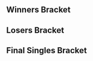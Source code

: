 {{DISPLAYTITLE:Low Tier City 5: ''Melee'' Singles Bracket}}{{SetGame|melee}}
{{tabs static
|name1=Overview
|link1=Low Tier City/5/Melee
|name2=Singles Pools
|link2=Low Tier City/5/Melee/Singles Pools
|name3=Singles Bracket
|link3=Low Tier City/5/Melee/Singles Bracket
|name4=Doubles Pools
|link4=Low Tier City/5/Melee/Doubles Pools
|name5=Doubles Bracket
|link5=Low Tier City/5/Melee/Doubles Bracket
|This=3
}}
==Winners Bracket==
{{32DEWBracketA
|tourneylink=Low Tier City/5/Melee
|tourneyname=Low Tier City 5
|r1m1p1=Wizzrobe |r1m1p1flag=us |r1m1p1score=2 |r1m1win=1
|r1m1p2=purple sku |r1m1p2flag=us |r1m1p2score=0
|r1m2p1=hamyojo |r1m2p1flag=us |r1m2p1score=0 |r1m2win=2
|r1m2p2=Nerin |r1m2p2flag=us |r1m2p2score=2

|r1m3p1=Alex19 |r1m3p1flag=us |r1m3p1score=2 |r1m3win=1
|r1m3p2=Jeff Foxworthy |r1m3p2flag=us |r1m3p2score=0
|r1m3p1char1=fox |r1m3p2char1=fox |r1m3p1stock1=1 |r1m3p2stock1=0 |r1m3win1=1 |r1m3stage1=Battlefield
|r1m3p1char2=fox |r1m3p2char2=fox |r1m3p1stock2=3 |r1m3p2stock2=0 |r1m3win2=1 |r1m3stage2=Yoshi's Story
|r1m3date=August 5, 2017
|r1m3details={{BracketMatchDetails|vod=https://www.youtube.com/watch?v=T_77cioSxDY|comment=}}

|r1m4p1=MT |r1m4p1flag=us |r1m4p1score=2 |r1m4win=1
|r1m4p2=Several Giraffes |r1m4p2flag= |r1m4p2score=0

|r1m5p1=Syrox |r1m5p1flag=us |r1m5p1score=2 |r1m5win=1
|r1m5p2=Bobby Frizz |r1m5p2flag=us |r1m5p2score=0
|r1m5p1char1=fox |r1m5p2char1=fox |r1m5p1stock1=2 |r1m5p2stock1=0 |r1m5win1=1 |r1m5stage1=Battlefield
|r1m5p1char2=fox |r1m5p2char2=fox |r1m5p1stock2=1 |r1m5p2stock2=0 |r1m5win2=1 |r1m5stage2=Pokémon Stadium
|r1m5date=August 5, 2017
|r1m5details={{BracketMatchDetails|vod=https://www.youtube.com/watch?v=hc2cRmXvZOc|comment=}}

|r1m6p1=SFOP |r1m6p1flag=us |r1m6p1score=1 |r1m6win=2
|r1m6p2=Cloud |r1m6p2flag=us |r1m6p2score=2
|r1m7p1=Mojo |r1m7p1flag=us |r1m7p1score=2 |r1m7win=1
|r1m7p2=Dr. Grin |r1m7p2flag=us |r1m7p2score=0
|r1m8p1=ALP |r1m8p1flag=us |r1m8p1score=2 |r1m8win=1
|r1m8p2=Pit |r1m8p2flag=us |r1m8p2score=0

|r1m9p1=Lucky |r1m9p1flag=us |r1m9p1score=2 |r1m9win=1
|r1m9p2=Pretty in Pink |r1m9p2flag=us |r1m9p2score=1
|r1m10p1=Tirno |r1m10p1flag=us |r1m10p1score=2 |r1m10win=1
|r1m10p2=Mouf |r1m10p2flag=us |r1m10p2score=1
|r1m11p1=Tai |r1m11p1flag=us |r1m11p1score=2 |r1m11win=1
|r1m11p2=Jaywalker |r1m11p2flag=us |r1m11p2score=0
|r1m12p1=Albert |r1m12p1flag=us |r1m12p1score=2 |r1m12win=1
|r1m12p2=Tuesday |r1m12p2flag=us |r1m12p2score=0
|r1m13p1=HugS |r1m13p1flag=us |r1m13p1score=2 |r1m13win=1
|r1m13p2=bluezaft |r1m13p2flag=us |r1m13p2score=0
|r1m14p1=RaulWalrus |r1m14p1flag=us |r1m14p1score=0 |r1m14win=2
|r1m14p2=Flux |r1m14p2flag=us |r1m14p2score=2
|r1m15p1=Wobbles |r1m15p1flag=us |r1m15p1score=1 |r1m15win=2
|r1m15p2=JF |r1m15p2flag=us |r1m15p2score=2
|r1m16p1=Bananas |r1m16p1flag=us |r1m16p1score=2 |r1m16win=1
|r1m16p2=Schythed |r1m16p2flag=us |r1m16p2score=1

|r2m1p1=Wizzrobe |r2m1p1flag=us |r2m1p1score=2 |r2m1win=1
|r2m1p2=Nerin |r2m1p2flag=us |r2m1p2score=0
|r2m2p1=Alex19 |r2m2p1flag=us |r2m2p1score=0 |r2m2win=2
|r2m2p2=MT |r2m2p2flag=us |r2m2p2score=2
|r2m3p1=Syrox |r2m3p1flag=us |r2m3p1score=2 |r2m3win=1
|r2m3p2=Cloud |r2m3p2flag=us |r2m3p2score=0
|r2m4p1=Mojo |r2m4p1flag=us |r2m4p1score=2 |r2m4win=1
|r2m4p2=ALP |r2m4p2flag=us |r2m4p2score=0
|r2m5p1=Lucky |r2m5p1flag=us |r2m5p1score=2 |r2m5win=1
|r2m5p2=Tirno |r2m5p2flag=us |r2m5p2score=0

|r2m6p1=Tai |r2m6p1flag=us |r2m6p1score=2 |r2m6win=1
|r2m6p2=Albert |r2m6p2flag=us |r2m6p2score=0
|r2m6p1char1=marth |r2m6p2char1=falco |r2m6p1stock1=2 |r2m6p2stock1=0 |r2m6win1=1 |r2m6stage1=Battlefield
|r2m6p1char2=marth |r2m6p2char2=falco |r2m6p1stock2=1 |r2m6p2stock2=0 |r2m6win2=1 |r2m6stage2=Dream Land
|r2m6date=August 5, 2017
|r2m6details={{BracketMatchDetails|vod=https://www.youtube.com/watch?v=u9Dna1lzXEQ|comment=}}

|r2m7p1=HugS |r2m7p1flag=us |r2m7p1score=2 |r2m7win=1
|r2m7p2=Flux |r2m7p2flag=us |r2m7p2score=0
|r2m7p1char1=samus |r2m7p2char1=peach |r2m7p1stock1=2 |r2m7p2stock1=0 |r2m7win1=1 |r2m7stage1=Fountain of Dreams
|r2m7p1char2=samus |r2m7p2char2=peach |r2m7p1stock2=2 |r2m7p2stock2=0 |r2m7win2=1 |r2m7stage2=Dream Land
|r2m7date=August 5, 2017
|r2m7details={{BracketMatchDetails|vod=https://www.youtube.com/watch?v=G2b-2LlCQ34|comment=}}

|r2m8p1=JF |r2m8p1flag=us |r2m8p1score=0 |r2m8win=2
|r2m8p2=Bananas |r2m8p2flag=us |r2m8p2score=2

|r3m1p1=Wizzrobe |r3m1p1flag=us |r3m1p1score=2 |r3m1win=1
|r3m1p2=MT |r3m1p2flag=us |r3m1p2score=1
|r3m1p1char1=cf |r3m1p2char1=marth |r3m1p1stock1=3 |r3m1p2stock1=0 |r3m1win1=1 |r3m1stage1=Battlefield
|r3m1p1char2=cf |r3m1p2char2=marth |r3m1p1stock2=0 |r3m1p2stock2=1 |r3m1win2=2 |r3m1stage2=Final Destination
|r3m1p1char3=cf |r3m1p2char3=marth |r3m1p1stock3=2 |r3m1p2stock3=0 |r3m1win3=1 |r3m1stage3=Pokémon Stadium
|r3m1date=August 5, 2017
|r3m1details={{BracketMatchDetails|reddit=|comment=|vod=https://youtu.be/2B3eZKYOlc8}}

|r3m2p1=Syrox |r3m2p1flag=us |r3m2p1score=2 |r3m2win=1
|r3m2p2=Mojo |r3m2p2flag=us |r3m2p2score=0
|r3m2p1char1=fox |r3m2p2char1=fox |r3m2p1stock1=1 |r3m2p2stock1=0 |r3m2win1=1 |r3m2stage1=Battlefield
|r3m2p1char2=fox |r3m2p2char2=fox |r3m2p1stock2=1 |r3m2p2stock2=0 |r3m2win2=1 |r3m2stage2=Dream Land
|r3m2date=August 5, 2017
|r3m2details={{BracketMatchDetails|reddit=|comment=|vod=https://youtu.be/EWjR-oxj0bY}}

|r3m3p1=Lucky |r3m3p1flag=us |r3m3p1score=2 |r3m3win=1
|r3m3p2=Tai |r3m3p2flag=us |r3m3p2score=1
|r3m3p1char1=fox |r3m3p2char1=marth |r3m3p1stock1=1 |r3m3p2stock1=0 |r3m3win1=1 |r3m3stage1=Fountain of Dreams
|r3m3p1char2=fox |r3m3p2char2=marth |r3m3p1stock2=0 |r3m3p2stock2=1 |r3m3win2=2 |r3m3stage2=Fountain of Dreams
|r3m3p1char3=fox |r3m3p2char3=marth |r3m3p1stock3=2 |r3m3p2stock3=0 |r3m3win3=1 |r3m3stage3=Yoshi's Story
|r3m3date=August 5, 2017
|r3m3details={{BracketMatchDetails|vod=https://www.youtube.com/watch?v=e3HidahnQcM|comment=}}

|r3m4p1=HugS |r3m4p1flag=us |r3m4p1score=2 |r3m4win=1
|r3m4p2=Bananas |r3m4p2flag=us |r3m4p2score=1
|r3m4p1char1=samus |r3m4p2char1=ic |r3m4p1stock1=1 |r3m4p2stock1=0 |r3m4win1=1 |r3m4stage1=Battlefield
|r3m4p1char2=samus |r3m4p2char2=ic |r3m4p1stock2=0 |r3m4p2stock2=1 |r3m4win2=2 |r3m4stage2=Battlefield
|r3m4p1char3=samus |r3m4p2char3=ic |r3m4p1stock3=1 |r3m4p2stock3=0 |r3m4win3=1 |r3m4stage3=Battlefield
|r3m4date=August 5, 2017
|r3m4details={{BracketMatchDetails|vod=https://www.youtube.com/watch?v=UILVHy76Bf8|comment=}}

|r4m1p1=Wizzrobe |r4m1p1flag=us |r4m1p1score=3 |r4m1win=1
|r4m1p2=Syrox |r4m1p2flag=us |r4m1p2score=2
|r4m1p1char1=cf |r4m1p2char1=fox |r4m1p1stock1=2 |r4m1p2stock1=0 |r4m1win1=1 |r4m1stage1=Dream Land
|r4m1p1char2=cf |r4m1p2char2=fox |r4m1p1stock2=0 |r4m1p2stock2=1 |r4m1win2=2 |r4m1stage2=Final Destination
|r4m1p1char3=cf |r4m1p2char3=fox |r4m1p1stock3=0 |r4m1p2stock3=2 |r4m1win3=2 |r4m1stage3=Battlefield
|r4m1p1char4=cf |r4m1p2char4=fox |r4m1p1stock4=1 |r4m1p2stock4=0 |r4m1win4=1 |r4m1stage4=Battlefield
|r4m1p1char5=cf |r4m1p2char5=fox |r4m1p1stock5=1 |r4m1p2stock5=0 |r4m1win5=1 |r4m1stage5=Yoshi's Story
|r4m1date=August 6, 2017
|r4m1details={{BracketMatchDetails|reddit=|comment=|vod=https://www.youtube.com/watch?v=aTv-WDMOW7A}}

|r4m2p1=Lucky |r4m2p1flag=us |r4m2p1score=1 |r4m2win=2
|r4m2p2=HugS |r4m2p2flag=us |r4m2p2score=3
|r4m2p1char1=fox |r4m2p2char1=samus |r4m2p1stock1=0 |r4m2p2stock1=1 |r4m2win1=2 |r4m2stage1=Battlefield
|r4m2p1char2=fox |r4m2p2char2=samus |r4m2p1stock2=2 |r4m2p2stock2=0 |r4m2win2=1 |r4m2stage2=Pokémon Stadium
|r4m2p1char3=fox |r4m2p2char3=samus |r4m2p1stock3=0 |r4m2p2stock3=1 |r4m2win3=2 |r4m2stage3=Fountain of Dreams
|r4m2p1char4=fox |r4m2p2char4=samus |r4m2p1stock4=0 |r4m2p2stock4=1 |r4m2win4=2 |r4m2stage4=Yoshi's Story
|r4m2date=August 6, 2017
|r4m2details={{BracketMatchDetails|reddit=|comment=|vod=https://www.youtube.com/watch?v=xfKVd8cAUQQ}}
}}

==Losers Bracket==
{{64DELBracketSmwA
|tourneylink=Low Tier City/5/Melee
|tourneyname=Low Tier City 5
|l1placement=49-64
|l2placement=33-48
|l3placement=25-32
|l4placement=17-24
|l5placement=13-16
|l6placement=9-12
|l7placement=7-8
|l8placement=5-6

|l1m1p1=Studebacher Hoch |l1m1p1flag=us |l1m1p1score=2 |l1m1win=1
|l1m1p2=GulfCoastBrian |l1m1p2flag=us |l1m1p2score=0
|l1m2p1=Bungo |l1m2p1flag=us |l1m2p1score=2 |l1m2win=1
|l1m2p2=vyn |l1m2p2flag=us |l1m2p2score=0
|l1m3p1=Gameboyjr |l1m3p1flag=us |l1m3p1score=1 |l1m3win=2
|l1m3p2=arby |l1m3p2flag=us |l1m3p2score=2
|l1m4p1=Odds |l1m4p1flag=ca |l1m4p1score={{win}} |l1m4win=1
|l1m4p2=KOKingpin |l1m4p2flag=us |l1m4p2score=DQ
|l1m5p1=Prioritized |l1m5p1flag=us |l1m5p1score=1 |l1m5win=2
|l1m5p2=BestfriendJohn |l1m5p2flag=us |l1m5p2score=2
|l1m6p1=Jake13 |l1m6p1flag=us |l1m6p1score=2 |l1m6win=1
|l1m6p2=Pappi |l1m6p2flag=us |l1m6p2score=0
|l1m7p1=TheDormouse |l1m7p1flag=us |l1m7p1score=2 |l1m7win=1
|l1m7p2=Zhea |l1m7p2flag=us |l1m7p2score=0
|l1m8p1=minymidge |l1m8p1flag=us |l1m8p1score=2 |l1m8win=1
|l1m8p2=Mijo! |l1m8p2flag=us |l1m8p2score=0
|l1m9p1=GP |l1m9p1flag=us |l1m9p1score=0 |l1m9win=2
|l1m9p2=bobby big ballz |l1m9p2flag=us |l1m9p2score=2
|l1m10p1=Bozo the Fox |l1m10p1flag=us |l1m10p1score=1 |l1m10win=2
|l1m10p2=YTW |l1m10p2flag=us |l1m10p2score=2
|l1m11p1=Arsenals |l1m11p1flag=us |l1m11p1score=1 |l1m11win=2
|l1m11p2=VTS |l1m11p2flag=us |l1m11p2score=2
|l1m12p1=Mr. N |l1m12p1flag=us |l1m12p1score=1 |l1m12win=2
|l1m12p2=Clouded |l1m12p2flag=us |l1m12p2score=2
|l1m13p1=SpaceAnimalz.com |l1m13p1flag=us |l1m13p1score=2 |l1m13win=1
|l1m13p2=didact |l1m13p2flag=us |l1m13p2score=0
|l1m14p1=Sledj |l1m14p1flag=us |l1m14p1score=0 |l1m14win=2
|l1m14p2=JPeGImage |l1m14p2flag=us |l1m14p2score=2
|l1m15p1=SDJ |l1m15p1flag=us |l1m15p1score=2 |l1m15win=1
|l1m15p2=Jelly |l1m15p2flag=us |l1m15p2score=0
|l1m16p1=Unspecial |l1m16p1flag=us |l1m16p1score=0 |l1m16win=2
|l1m16p2=TADEO |l1m16p2flag=us |l1m16p2score=2

|l2m1p1=Schythed |l2m1p1flag=us |l2m1p1score=2 |l2m1win=1
|l2m1p2=Studebacher Hoch |l2m1p2flag=us |l2m1p2score=0
|l2m2p1=Wobbles |l2m2p1flag=us |l2m2p1score=2 |l2m2win=1
|l2m2p2=Bungo |l2m2p2flag=us |l2m2p2score=0
|l2m3p1=RaulWalrus |l2m3p1flag=us |l2m3p1score=0 |l2m3win=2
|l2m3p2=arby |l2m3p2flag=us |l2m3p2score=2
|l2m4p1=bluezaft |l2m4p1flag=us |l2m4p1score=2 |l2m4win=1
|l2m4p2=Odds |l2m4p2flag=ca |l2m4p2score=1
|l2m5p1=Tuesday |l2m5p1flag=us |l2m5p1score=2 |l2m5win=1
|l2m5p2=BestfriendJohn |l2m5p2flag=us |l2m5p2score=1
|l2m6p1=Jaywalker |l2m6p1flag=us |l2m6p1score=0 |l2m6win=2
|l2m6p2=Jake13 |l2m6p2flag=us |l2m6p2score=2
|l2m7p1=Mouf |l2m7p1flag=us |l2m7p1score=2 |l2m7win=1
|l2m7p2=TheDormouse |l2m7p2flag=us |l2m7p2score=0
|l2m8p1=Pretty in Pink |l2m8p1flag=us |l2m8p1score=2 |l2m8win=1
|l2m8p2=minymidge |l2m8p2flag=us |l2m8p2score=0
|l2m9p1=Pit |l2m9p1flag=us |l2m9p1score=2 |l2m9win=1
|l2m9p2=bobby big ballz |l2m9p2flag=us |l2m9p2score=0
|l2m10p1=Dr. Grin |l2m10p1flag=us |l2m10p1score=2 |l2m10win=1
|l2m10p2=YTW |l2m10p2flag=us |l2m10p2score=1
|l2m11p1=SFOP |l2m11p1flag=us |l2m11p1score=2 |l2m11win=1
|l2m11p2=VTS |l2m11p2flag=us |l2m11p2score=0
|l2m12p1=Bobby Frizz |l2m12p1flag=us |l2m12p1score=2 |l2m12win=1
|l2m12p2=Clouded |l2m12p2flag=us |l2m12p2score=0
|l2m13p1=Several Giraffes |l2m13p1flag= |l2m13p1score=0 |l2m13win=2
|l2m13p2=SpaceAnimalz.com |l2m13p2flag=us |l2m13p2score=2
|l2m14p1=Jeff Foxworthy |l2m14p1flag=us |l2m14p1score=0 |l2m14win=2
|l2m14p2=JPeGImage |l2m14p2flag=us |l2m14p2score=2
|l2m15p1=hamyojo |l2m15p1flag=us |l2m15p1score=1 |l2m15win=2
|l2m15p2=SDJ |l2m15p2flag=us |l2m15p2score=2
|l2m16p1=purple sku |l2m16p1flag=us |l2m16p1score=0 |l2m16win=2
|l2m16p2=TADEO |l2m16p2flag=us |l2m16p2score=2

|l3m1p1=Schythed |l3m1p1flag=us |l3m1p1score=2 |l3m1win=1
|l3m1p2=Wobbles |l3m1p2flag=us |l3m1p2score=1
|l3m2p1=arby |l3m2p1flag=us |l3m2p1score=2 |l3m2win=1
|l3m2p2=bluezaft |l3m2p2flag=us |l3m2p2score=0
|l3m3p1=Tuesday |l3m3p1flag=us |l3m3p1score=0 |l3m3win=2
|l3m3p2=Jake13 |l3m3p2flag=us |l3m3p2score=2
|l3m4p1=Mouf |l3m4p1flag=us |l3m4p1score=2 |l3m4win=1
|l3m4p2=Pretty in Pink |l3m4p2flag=us |l3m4p2score=1
|l3m5p1=Pit |l3m5p1flag=us |l3m5p1score=2 |l3m5win=1
|l3m5p2=Dr. Grin |l3m5p2flag=us |l3m5p2score=1
|l3m6p1=SFOP |l3m6p1flag=us |l3m6p1score=0 |l3m6win=2
|l3m6p2=Bobby Frizz |l3m6p2flag=us |l3m6p2score=2
|l3m7p1=SpaceAnimalz.com |l3m7p1flag=us |l3m7p1score=1 |l3m7win=2
|l3m7p2=JPeGImage |l3m7p2flag=us |l3m7p2score=2
|l3m8p1=SDJ |l3m8p1flag=us |l3m8p1score=2 |l3m8win=1
|l3m8p2=TADEO |l3m8p2flag=us |l3m8p2score=0

|l4m1p1=ALP |l4m1p1flag=us |l4m1p1score=1 |l4m1win=2
|l4m1p2=Schythed |l4m1p2flag=us |l4m1p2score=2
|l4m2p1=Cloud |l4m2p1flag=us |l4m2p1score=2 |l4m2win=1
|l4m2p2=arby |l4m2p2flag=us |l4m2p2score=0
|l4m3p1=Alex19 |l4m3p1flag=us |l4m3p1score=2 |l4m3win=1
|l4m3p2=Jake13 |l4m3p2flag=us |l4m3p2score=0
|l4m4p1=Nerin |l4m4p1flag=us |l4m4p1score=1 |l4m4win=2
|l4m4p2=Mouf |l4m4p2flag=us |l4m4p2score=2
|l4m5p1=JF |l4m5p1flag=us |l4m5p1score=2 |l4m5win=1
|l4m5p2=Pit |l4m5p2flag=us |l4m5p2score=0
|l4m6p1=Flux |l4m6p1flag=us |l4m6p1score=0 |l4m6win=2
|l4m6p2=Bobby Frizz |l4m6p2flag=us |l4m6p2score=2
|l4m7p1=Albert |l4m7p1flag=us |l4m7p1score=2 |l4m7win=1
|l4m7p2=JPeGImage |l4m7p2flag=us |l4m7p2score=0
|l4m8p1=Tirno |l4m8p1flag=us |l4m8p1score=1 |l4m8win=2
|l4m8p2=SDJ |l4m8p2flag=us |l4m8p2score=2

|l5m1p1=Schythed |l5m1p1flag=us |l5m1p1score=1 |l5m1win=2
|l5m1p2=Cloud |l5m1p2flag=us |l5m1p2score=2
|l5m2p1=Alex19 |l5m2p1flag=us |l5m2p1score=2 |l5m2win=1
|l5m2p2=Mouf |l5m2p2flag=us |l5m2p2score=0
|l5m3p1=JF |l5m3p1flag=us |l5m3p1score=0 |l5m3win=2
|l5m3p2=Bobby Frizz |l5m3p2flag=us |l5m3p2score=2
|l5m4p1=Albert |l5m4p1flag=us |l5m4p1score=0 |l5m4win=2
|l5m4p2=SDJ |l5m4p2flag=us |l5m4p2score=2

|l6m1p1=Tai |l6m1p1flag=us |l6m1p1score=2 |l6m1win=1
|l6m1p2=Cloud |l6m1p2flag=us |l6m1p2score=0
|l6m1p1char1=marth |l6m1p2char1=falco |l6m1p1stock1=1 |l6m1p2stock1=0 |l6m1win1=1 |l6m1stage1=Yoshi's Story
|l6m1p1char2=marth |l6m1p2char2=falco |l6m1p1stock2=1 |l6m1p2stock2=0 |l6m1win2=1 |l6m1stage2=Yoshi's Story
|l6m1date=August 5, 2017
|l6m1details={{BracketMatchDetails|reddit=|comment=|vod=https://youtu.be/vJtpXH0AGOs}}

|l6m2p1=Bananas |l6m2p1flag=us |l6m2p1score=2 |l6m2win=1
|l6m2p2=Alex19 |l6m2p2flag=us |l6m2p2score=0
|l6m2p1char1=ic |l6m2p2char1=fox |l6m2p1stock1=2 |l6m2p2stock1=0 |l6m2win1=1 |l6m2stage1=Battlefield
|l6m2p1char2=ic |l6m2p2char2=fox |l6m2p1stock2=1 |l6m2p2stock2=0 |l6m2win2=1 |l6m2stage2=Pokémon Stadium
|l6m2date=August 5, 2017
|l6m2details={{BracketMatchDetails|reddit=|comment=|vod=https://www.youtube.com/watch?v=ggriem6elyM}}

|l6m3p1=MT |l6m3p1flag=us |l6m3p1score=2 |l6m3win=1
|l6m3p2=Bobby Frizz |l6m3p2flag=us |l6m3p2score=0
|l6m3p1char1=marth |l6m3p2char1=fox |l6m3p1stock1=1 |l6m3p2stock1=0 |l6m3win1=1 |l6m3stage1=Battlefield
|l6m3p1char2=marth |l6m3p2char2=fox |l6m3p1stock2=3 |l6m3p2stock2=0 |l6m3win2=1 |l6m3stage2=Yoshi's Story
|l6m3date=August 5, 2017
|l6m3details={{BracketMatchDetails|reddit=|comment=|vod=https://youtu.be/Pssho9IyNuU}}

|l6m4p1=Mojo |l6m4p1flag=us |l6m4p1score=2 |l6m4win=1
|l6m4p2=SDJ |l6m4p2flag=us |l6m4p2score=0
|l6m4p1char1=fox |l6m4p2char1=jigglypuff |l6m4p1stock1=1 |l6m4p2stock1=0 |l6m4win1=1 |l6m4stage1=Battlefield
|l6m4p1char2=fox |l6m4p2char2=jigglypuff |l6m4p1stock2=3 |l6m4p2stock2=0 |l6m4win2=1 |l6m4stage2=Battlefield
|l6m4date=August 5, 2017
|l6m4details={{BracketMatchDetails|reddit=|comment=|vod=https://www.youtube.com/watch?v=W_0Xucg6lb8}}

|l7m1p1=Tai |l7m1p1flag=us |l7m1p1score=0 |l7m1win=2
|l7m1p2=Bananas |l7m1p2flag=us |l7m1p2score=3
|l7m1p1char1=marth |l7m1p2char1=ic |l7m1p1stock1=0 |l7m1p2stock1=1 |l7m1win1=2 |l7m1stage1=Battlefield
|l7m1p1char2=marth |l7m1p2char2=ic |l7m1p1stock2=0 |l7m1p2stock2=3 |l7m1win2=2 |l7m1stage2=Yoshi's Story
|l7m1p1char3=marth |l7m1p2char3=ic |l7m1p1stock3=0 |l7m1p2stock3=2 |l7m1win3=2 |l7m1stage3=Battlefield
|l7m1date=August 6, 2017
|l7m1details={{BracketMatchDetails|reddit=|comment=|vod=https://www.youtube.com/watch?v=-vCvNzLY_Ro}}

|l7m2p1=MT |l7m2p1flag=us |l7m2p1score=2 |l7m2win=2
|l7m2p2=Mojo |l7m2p2flag=us |l7m2p2score=3
|l7m2p1char1=marth |l7m2p2char1=fox |l7m2p1stock1=1 |l7m2p2stock1=0 |l7m2win1=1 |l7m2stage1=Battlefield
|l7m2p1char2=marth |l7m2p2char2=fox |l7m2p1stock2=0 |l7m2p2stock2=2 |l7m2win2=2 |l7m2stage2=Dream Land
|l7m2p1char3=marth |l7m2p2char3=fox |l7m2p1stock3=0 |l7m2p2stock3=2 |l7m2win3=2 |l7m2stage3=Final Destination
|l7m2p1char4=marth |l7m2p2char4=fox |l7m2p1stock4=2 |l7m2p2stock4=0 |l7m2win4=1 |l7m2stage4=Final Destination
|l7m2p1char5=marth |l7m2p2char5=fox |l7m2p1stock5=0 |l7m2p2stock5=2 |l7m2win5=2 |l7m2stage5=Battlefield
|l7m2date=August 6, 2017
|l7m2details={{BracketMatchDetails|reddit=|comment=|vod=https://www.youtube.com/watch?v=WXpjJFsxYwo}}

|l8m1p1=Syrox |l8m1p1flag=us |l8m1p1score=1 |l8m1win=2
|l8m1p2=Bananas |l8m1p2flag=us |l8m1p2score=3
|l8m1p1char1=fox |l8m1p2char1=ic |l8m1p1stock1=1 |l8m1p2stock1=0 |l8m1win1=1 |l8m1stage1=Battlefield
|l8m1p1char2=fox |l8m1p2char2=ic |l8m1p1stock2=0 |l8m1p2stock2=1 |l8m1win2=2 |l8m1stage2=Final Destination
|l8m1p1char3=fox |l8m1p2char3=ic |l8m1p1stock3=0 |l8m1p2stock3=1 |l8m1win3=2 |l8m1stage3=Yoshi's Story
|l8m1p1char4=fox |l8m1p2char4=ic |l8m1p1stock4=0 |l8m1p2stock4=1 |l8m1win4=2 |l8m1stage4=Yoshi's Story
|l8m1date=August 6, 2017
|l8m1details={{BracketMatchDetails|reddit=|comment=|vod=https://www.youtube.com/watch?v=N3rn5QoReCM}}

|l8m2p1=Lucky |l8m2p1flag=us |l8m2p1score=3 |l8m2win=1
|l8m2p2=Mojo |l8m2p2flag=us |l8m2p2score=1
|l8m2p1char1=fox |l8m2p2char1=fox |l8m2p1stock1=3 |l8m2p2stock1=0 |l8m2win1=1 |l8m2stage1=Dream Land
|l8m2p1char2=fox |l8m2p2char2=fox |l8m2p1stock2=2 |l8m2p2stock2=0 |l8m2win2=1 |l8m2stage2=Dream Land
|l8m2p1char3=fox |l8m2p2char3=fox |l8m2p1stock3=0 |l8m2p2stock3=1 |l8m2win3=2 |l8m2stage3=Battlefield
|l8m2p1char4=fox |l8m2p2char4=fox |l8m2p1stock4=1 |l8m2p2stock4=0 |l8m2win4=1 |l8m2stage4=Fountain of Dreams
|l8m2date=August 6, 2017
|l8m2details={{BracketMatchDetails|reddit=|comment=|vod=https://www.youtube.com/watch?v=jCvdYl_6Nqw}}
}}
<onlyinclude>
==Final Singles Bracket==
{{DEFinalSmwBracket
|column-width=160
|tourneylink=Low Tier City/5/Melee
|tourneyname=Low Tier City 5
|l1placement=4
|r2placement=3
|r3loserplacement=2
|r3winnerplacement=1
|export_score=true

<!-- FROM WINNERS -->
|r1m1p1=Wizzrobe |r1m1p1flag=us |r1m1p1score=3
|r1m1p2=HugS |r1m1p2flag=us |r1m1p2score=0
|r1m1win=1
|r1m1p1char1=cf |r1m1p2char1=samus |r1m1p1stock1=1 |r1m1p2stock1=0 |r1m1win1=1 |r1m1stage1=Battlefield
|r1m1p1char2=cf |r1m1p2char2=samus |r1m1p1stock2=2 |r1m1p2stock2=0 |r1m1win2=1 |r1m1stage2=Yoshi's Story
|r1m1p1char3=cf |r1m1p2char3=samus |r1m1p1stock3=3 |r1m1p2stock3=0 |r1m1win3=1 |r1m1stage3=Yoshi's Story
|r1m1date=August 6, 2017
|r1m1details={{BracketMatchDetails|reddit=|comment=|vod=https://www.youtube.com/watch?v=-aNPNxvc0CE}}

<!-- FROM LOSERS -->
|l1m1p1=Bananas |l1m1p1flag=us |l1m1p1score=1
|l1m1p2=Lucky |l1m1p2flag=us |l1m1p2score=3
|l1m1win=2
|l1m1p1char1=ic |l1m1p2char1=fox |l1m1p1stock1=0 |l1m1p2stock1=2 |l1m1win1=2 |l1m1stage1=Battlefield
|l1m1p1char2=ic |l1m1p2char2=fox |l1m1p1stock2=2 |l1m1p2stock2=0 |l1m1win2=1 |l1m1stage2=Final Destination
|l1m1p1char3=ic |l1m1p2char3=fox |l1m1p1stock3=0 |l1m1p2stock3=1 |l1m1win3=2 |l1m1stage3=Pokémon Stadium
|l1m1p1char4=ic |l1m1p2char4=fox |l1m1p1stock4=0 |l1m1p2stock4=3 |l1m1win4=2 |l1m1stage4=Battlefield
|l1m1date=August 6, 2017
|l1m1details={{BracketMatchDetails|reddit=|comment=|vod=https://www.youtube.com/watch?v=sUD0ytKsSnY}}

<!-- LOSERS FINALS -->
|r2m1p1=HugS |r2m1p1flag=us |r2m1p1score=1
|r2m1p2=Lucky |r2m1p2flag=us |r2m1p2score=3
|r2m1win=2
|r2m1p1char1=samus |r2m1p2char1=fox |r2m1p1stock1=0 |r2m1p2stock1=3 |r2m1win1=2 |r2m1stage1=Battlefield
|r2m1p1char2=samus |r2m1p2char2=fox |r2m1p1stock2=0 |r2m1p2stock2=2 |r2m1win2=2 |r2m1stage2=Fountain of Dreams
|r2m1p1char3=samus |r2m1p2char3=fox |r2m1p1stock3=2 |r2m1p2stock3=0 |r2m1win3=1 |r2m1stage3=Fountain of Dreams
|r2m1p1char4=samus |r2m1p2char4=fox |r2m1p1stock4=0 |r2m1p2stock4=1 |r2m1win4=2 |r2m1stage4=Pokémon Stadium
|r2m1date=August 6, 2017
|r2m1details={{BracketMatchDetails|reddit=|comment=|vod=https://youtu.be/VFLkDuQYUqc?t=932}}

<!-- GRAND FINALS -->
|r3m1p1=Wizzrobe |r3m1p1flag=us |r3m1p1score=3
|r3m1p2=Lucky |r3m1p2flag=us |r3m1p2score=1
|r3m1win=1
|r3m1p1char1=cf |r3m1p2char1=fox |r3m1p1stock1=2 |r3m1p2stock1=0 |r3m1win1=1 |r3m1stage1=Final Destination
|r3m1p1char2=cf |r3m1p2char2=fox |r3m1p1stock2=1 |r3m1p2stock2=0 |r3m1win2=1 |r3m1stage2=Pokémon Stadium
|r3m1p1char3=cf |r3m1p2char3=fox |r3m1p1stock3=0 |r3m1p2stock3=1 |r3m1win3=2 |r3m1stage3=Yoshi's Story
|r3m1p1char4=cf |r3m1p2char4=fox |r3m1p1stock4=3 |r3m1p2stock4=0 |r3m1win4=1 |r3m1stage4=Battlefield
|r3m1date=August 6, 2017
|r3m1details={{BracketMatchDetails|reddit=|comment=|vod=https://www.youtube.com/watch?v=Hjd6xdF8aXE}}
}}
</onlyinclude>

